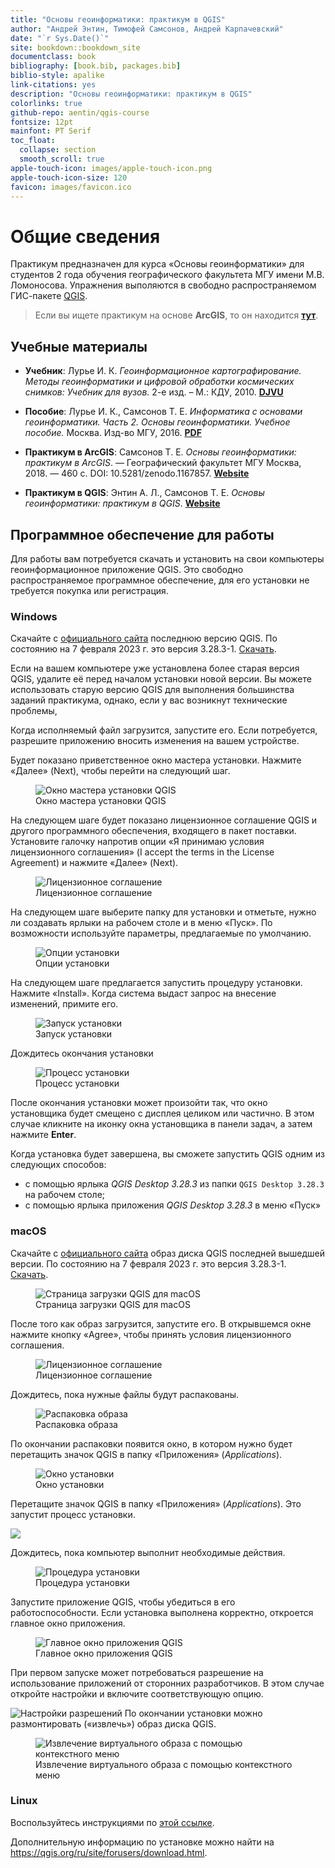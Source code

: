 ```yaml
--- 
title: "Основы геоинформатики: практикум в QGIS"
author: "Андрей Энтин, Тимофей Самсонов, Андрей Карпачевский"
date: "`r Sys.Date()`"
site: bookdown::bookdown_site
documentclass: book
bibliography: [book.bib, packages.bib]
biblio-style: apalike
link-citations: yes
description: "Основы геоинформатики: практикум в QGIS"
colorlinks: true
github-repo: aentin/qgis-course
fontsize: 12pt
mainfont: PT Serif
toc_float:
  collapse: section
  smooth_scroll: true
apple-touch-icon: images/apple-touch-icon.png
apple-touch-icon-size: 120
favicon: images/favicon.ico
---
```


# Общие сведения {-}

Практикум предназначен для курса «Основы геоинформатики» для студентов 2 года обучения географического факультета МГУ имени М.В. Ломоносова. Упражнения выполяются в свободно распространяемом ГИС-пакете [QGIS](https://www.qgis.org/ru/site/forusers/download.html).

> Если вы ищете практикум на основе __ArcGIS__, то он находится [__тут__](https://tsamsonov.github.io/arcgis-course/).

## Учебные материалы {-}

- __Учебник__: Лурье И. К. _Геоинформационное картографирование. Методы геоинформатики и цифровой обработки космических снимков: Учебник для вузов._ 2-е изд. – М.: КДУ, 2010. [__DJVU__](https://github.com/aentin/qgis-course/raw/master/files/%D0%9B%D1%83%D1%80%D1%8C%D0%B5_%D0%93%D0%B5%D0%BE%D0%B8%D0%BD%D1%84%D0%BE%D1%80%D0%BC%D0%B0%D1%86%D0%B8%D0%BE%D0%BD%D0%BD%D0%BE%D0%B5%D0%9A%D0%B0%D1%80%D1%82%D0%BE%D0%B3%D1%80%D0%B0%D1%84%D0%B8%D1%80%D0%BE%D0%B2%D0%B0%D0%BD%D0%B8%D0%B5.djvu)

- __Пособие__: Лурье И. К., Самсонов Т. Е. _Информатика с основами геоинформатики. Часть 2. Основы геоинформатики. Учебное пособие._ Москва. Изд-во МГУ, 2016. [__PDF__](https://github.com/aentin/qgis-course/raw/master/files/%D0%9F%D0%BE%D1%81%D0%BE%D0%B1%D0%B8%D0%B5.pdf)

- __Практикум в ArcGIS__: Самсонов Т. Е. _Основы геоинформатики: практикум в ArcGIS_. — Географический факультет МГУ Москва, 2018. — 460 с. DOI: 10.5281/zenodo.1167857. [__Website__](https://tsamsonov.github.io/arcgis-course/)

- __Практикум в QGIS__: Энтин А. Л., Самсонов Т. Е. _Основы геоинформатики: практикум в QGIS_. [__Website__](https://aentin.github.io/qgis-course/)


## Программное обеспечение для работы {-}

Для работы вам потребуется скачать и установить на свои компьютеры геоинформационное приложение QGIS. Это свободно распространяемое программное обеспечение, для его установки не требуется покупка или регистрация. 

### Windows {-}

Скачайте с [официального сайта](https://qgis.org/ru/site/forusers/download.html) последнюю версию QGIS. По состоянию на 7 февраля 2023 г. это версия 3.28.3-1. [Скачать](https://qgis.org/downloads/QGIS-OSGeo4W-3.28.3-1.msi).

Если на вашем компьютере уже установлена более старая версия QGIS, удалите её перед началом установки новой версии. Вы можете использовать старую версию QGIS для выполнения большинства заданий практикума, однако, если у вас возникнут технические проблемы, 

Когда исполняемый файл загрузится, запустите его. Если потребуется, разрешите приложению вносить изменения на вашем устройстве. 

Будет показано приветственное окно мастера установки. Нажмите «Далее» (Next), чтобы перейти на следующий шаг.

![Окно мастера установки QGIS](images/installation_instruction_win/win01.png)

На следующем шаге будет показано лицензионное соглашение QGIS и другого программного обеспечения, входящего в пакет поставки. Установите галочку напротив опции «Я принимаю условия лицензионного соглашения» (I accept the terms in the License Agreement) и нажмите «Далее» (Next).

![Лицензионное соглашение](images/installation_instruction_win/win02.png)

На следующем шаге выберите папку для установки и отметьте, нужно ли создавать ярлыки на рабочем столе и в меню «Пуск». По возможности используйте параметры, предлагаемые по умолчанию.

![Опции установки](images/installation_instruction_win/win03.png)

На следующем шаге предлагается запустить процедуру установки. Нажмите «Install». Когда система выдаст запрос на внесение изменений, примите его.

![Запуск установки](images/installation_instruction_win/win04.png)

Дождитесь окончания установки

![Процесс установки](images/installation_instruction_win/win05.png)

После окончания установки может произойти так, что окно установщика будет смещено с дисплея целиком или частично. В этом случае кликните на иконку окна установщика в панели задач, а затем нажмите **Enter**.

Когда установка будет завершена, вы сможете запустить QGIS одним из следующих способов:

* с помощью ярлыка *QGIS Desktop 3.28.3* из папки `QGIS Desktop 3.28.3` на рабочем столе;
* с помощью ярлыка приложения *QGIS Desktop 3.28.3* в меню «Пуск»

### macOS {-}

Скачайте с [официального сайта](https://qgis.org/ru/site/forusers/download.html) образ диска QGIS последней вышедшей версии. По состоянию на 7 февраля 2023 г. это версия 3.28.3-1. [Скачать](https://qgis.org/downloads/macos/qgis-macos-pr.dmg).

![Страница загрузки QGIS для macOS](images/installation_instruction_mac/mac01.png)

После того как образ загрузится, запустите его. В открывшемся окне нажмите кнопку «Agree», чтобы принять условия лицензионного соглашения.

![Лицензионное соглашение](images/installation_instruction_mac/mac02.png)

Дождитесь, пока нужные файлы будут распакованы.

![Распаковка образа](images/installation_instruction_mac/mac03.png)

По окончании распаковки появится окно, в котором нужно будет перетащить значок QGIS в папку «Приложения» (*Applications*).

![Окно установки](images/installation_instruction_mac/mac04.png)

Перетащите значок QGIS в папку «Приложения» (*Applications*). Это запустит процесс установки.

![](images/installation_instruction_mac/mac05.png)

Дождитесь, пока компьютер выполнит необходимые действия.

![Процедура установки](images/installation_instruction_mac/mac06.png)

Запустите приложение QGIS, чтобы убедиться в его работоспособности. Если установка выполнена корректно, откроется главное окно приложения.

![Главное окно приложения QGIS](images/installation_instruction_mac/mac07.png)

При первом запуске может потребоваться разрешение на использование приложений от сторонних разработчиков. В этом случае откройте настройки и включите соответствующую опцию.

![Настройки разрешений](images/installation_instruction_mac/mac08.png)
По окончании установки можно размонтировать («извлечь») образ диска QGIS.

![Извлечение виртуального образа с помощью контекстного меню](images/installation_instruction_mac/mac09.png)


### Linux {-}

Воспользуйтесь инструкциями по [этой ссылке](https://qgis.org/ru/site/forusers/alldownloads.html#linux).

Дополнительную информацию по установке можно найти на [https://qgis.org/ru/site/forusers/download.html](https://qgis.org/ru/site/forusers/download.html).

<!-- Сдавать отчёты и домашние работы мы будем через [Google Classroom](https://classroom.google.com). Для того, чтобы присоединиться к курсу, нужно: -->

<!-- 1. Зарегистрировать аккаунт Google. Для этого не обязательно создавать почтовый ящик в Google Mail, можно воспользоваться любой имеющейся почтой. -->
<!-- 2. Зайти на главную страницу Google Classroom (https://classroom.google.com) -->
<!-- 3. Присоединиться к курсу по коду **`glb5hvb`**. -->

<!-- Практиум находится в разработке, поэтому вы неизбежно столкнётесь с ошибками в данных, процедурах и текстах упражнений. О любых найденных ошибках, опечатках и выявленных проблемах с программным обеспечением прошу немедленно сообщать преподавателю одним из следующих способов: через систему учёта ошибок GitHub (Issues), через Classroom, по [электронной почте](mailto:aentin@geogr.msu.ru). -->

<!-- *Сейчас практикум доступен только в формате HTML, возможность его использования в других форматах (PDF, EPUB) будет реализована позже.* -->

<!-- **Перед выполнением практикума необходимо внимательно ознакомиться с регламентом и тщательно придерживаться его при выполнении заданий.** -->

<!-- ## Регламент{-} -->

<!-- Вы можете выполнять упражнения как на своих личных компьютерах, так и на стационарных компьютерах, которые имеются в аудитории 1903. Если вы пользуетесь личным компьютером, рекомендую создать папку `GIS` в корне одного из дисков и помещать материалы упражнений туда. Если вы работаете на компьютерах в 1903, соблюдайте следующие требования: -->

<!-- - __Ваша личная рабочая директория должна иметь адрес__ -->

<!--     `D:\GIS\<ваша кафедра>\<фамилия>` -->

<!--     Например, студент 207 группы Петров хранит результаты своей работы в каталоге `D:\GIS\207_CAR\Petrov`. Если в группе есть несколько человек с одинаковой фамилией, добавляйте к фамилии первые буквы имени и отчества, например: `D:\GIS\207_CAR\PetrovIS` -->

<!-- - __Каждое задание вы начинаете с того, что копируете соответствующую папку в свою директорию на локальном диске D.__ -->

<!--     Исходные данные для выполнения упражнений размещаются в виде файлового архива в Google Classroom. Вы скачиваете этот архив и распаковываете его в свою директорию -->

<!-- - __Отчётные файлы по упражнениям сдаются только через Classroom.__ -->
